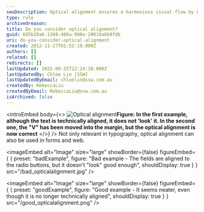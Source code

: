 ```yaml
---
seoDescription: Optical alignment ensures a harmonious visual flow by balancing text and whitespace to create a pleasing layout.
type: rule
archivedreason:
title: Do you consider optical alignment?
guid: 695b28a6-1360-486a-908e-20016a6b9fdb
uri: do-you-consider-optical-alignment
created: 2012-11-27T01:52:19.000Z
authors: []
related: []
redirects: []
lastUpdated: 2025-09-25T12:24:38.000Z
lastUpdatedBy: Chloe Lin [SSW]
lastUpdatedByEmail: chloelin@ssw.com.au
createdBy: RebeccaLiu
createdByEmail: RebeccaLiu@ssw.com.au
isArchived: false
---
```


<introEmbed
  body={<>
![Optical alignment](/opticalalignment.jpg)**Figure: In the first example, although the text is technically aligned, it does not 'look' it. In the second one, the "V" has been moved into the margin, but the optical alignment is now correct**
  </>}
/>
Not only relevant in typography, optical alignment can also be used in forms and web.

<imageEmbed
  alt="Image"
  size="large"
  showBorder={false}
  figureEmbed={ {
    preset: "badExample",
    figure: "Bad example - The fields are aligned to the radio buttons, but it doesn't \"look\" good enough",
    shouldDisplay: true
  } }
  src="/bad_opticalalignment.jpg"
/>

<imageEmbed
  alt="Image"
  size="large"
  showBorder={false}
  figureEmbed={ {
    preset: "goodExample",
    figure: "Good example - It seems neater, even though it is no longer technically aligned",
    shouldDisplay: true
  } }
  src="/good_opticalalignment.png"
/>
